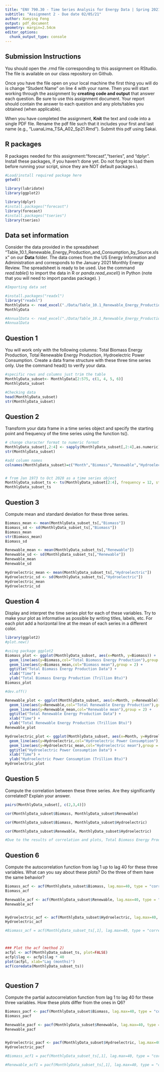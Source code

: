 ```yaml
---
title: "ENV 790.30 - Time Series Analysis for Energy Data | Spring 2021"
subtitle: "Assignment 2 - Due date 02/05/21"
author: Xueying Feng
output: pdf_document
geometry: margin=2.54cm
editor_options: 
  chunk_output_type: console
---
```


## Submission Instructions

You should open the .rmd file corresponding to this assignment on RStudio. The file is available on our class repository on Github.   

Once you have the file open on your local machine the first thing you will do is change "Student Name" on line 4 with your name. 
Then you will start working through the assignment by  **creating code and output** that answer each question. Be sure to use this assignment document. Your report should contain the answer to each question and any plots/tables you obtained (when applicable).

When you have completed the assignment, **Knit** the text and code into a single PDF file. Rename the pdf file such that it includes your first and last name (e.g., "LuanaLima_TSA_A02_Sp21.Rmd"). Submit this pdf using Sakai. 

## R packages

R packages needed for this assignment:"forecast","tseries", and "dplyr". Install these packages, if you haven't done yet. Do not forget to load them before running your script, since they are NOT default packages.\\

```r
#Load/install required package here
getwd()

library(lubridate)
library(ggplot2)

library(dplyr)
#install.packages("forecast")
library(forecast)
#install.packages("tseries")
library(tseries)
```


## Data set information  

Consider the data provided in the spreadsheet "Table_10.1_Renewable_Energy_Production_and_Consumption_by_Source.xlsx" on our **Data** folder. The data comes from the US Energy Information and Administration and corresponds to the January 2021 Monthly Energy Review. The spreadsheet is ready to be used. Use the command $read.table()$ to import the data in R or $panda.read\_excel()$ in Python (note that you will need to import pandas package). }


```r
#Importing data set

#install.packages("readxl")
library("readxl")
MonthlyData <- read_excel("./Data/Table_10.1_Renewable_Energy_Production_and_Consumption_by_Source.xlsx",sheet = 1, skip = 9) 
MonthlyData

#AnnualData <- read_excel("./Data/Table_10.1_Renewable_Energy_Production_and_Consumption_by_Source.xlsx",2)
#AnnualData
```

## Question 1
You will work only with the following columns: Total Biomass Energy Production, Total Renewable Energy Production, Hydroelectric Power Consumption. Create a data frame structure with these three time series only. Use the command head() to verify your data.

```r
#specific rows and columns just trim the table
MonthlyData_subset<- MonthlyData[2:575, c(1, 4, 5, 6)]
MonthlyData_subset

#Checking data
head(MonthlyData_subset)
str(MonthlyData_subset)
```


## Question 2
Transform your data frame in a time series object and specify the starting point and frequency of the time series using the function ts().
```r
# change character format to numeric format
MonthlyData_subset[,2:4] <- sapply(MonthlyData_subset[,2:4],as.numeric)
str(MonthlyData_subset)

#add column names 
colnames(MonthlyData_subset)=c("Month","Biomass","Renewable","Hydroelectric")


# from Jan 1973 to Oct 2020 as a time series object
MonthlyData_subset_ts <- ts(MonthlyData_subset[2:4], frequency = 12, start = c(1973, 1, 1), end = c(2020, 10, 1)) 
MonthlyData_subset_ts
```

## Question 3
Compute mean and standard deviation for these three series.
```r
Biomass_mean <- mean(MonthlyData_subset_ts[,"Biomass"])
Biomass_sd <- sd(MonthlyData_subset_ts[,"Biomass"])
Biomass_mean
str(Biomass_mean)
Biomass_sd

Renewable_mean <- mean(MonthlyData_subset_ts[,"Renewable"])
Renewable_sd <- sd(MonthlyData_subset_ts[,"Renewable"])
Renewable_mean
Renewable_sd

Hydroelectric_mean <- mean(MonthlyData_subset_ts[,"Hydroelectric"])
Hydroelectric_sd <- sd(MonthlyData_subset_ts[,"Hydroelectric"])
Hydroelectric_mean
Hydroelectric_sd

```


## Question 4
Display and interpret the time series plot for each of these variables. Try to make your plot as informative as possible by writing titles, labels, etc. For each plot add a horizontal line at the mean of each series in a different color.
```r
library(ggplot2)
#plot.new()

#using package ggplot2
Biomass_plot <- ggplot(MonthlyData_subset, aes(x=Month, y=Biomass)) +
  geom_line(aes(y=Biomass,col="Total Biomass Energy Production"),group = 1) +
  geom_line(aes(y=Biomass_mean,col="Biomass mean"),group = 2) +
  ggtitle("Total Biomass Energy Production Data") +
  xlab("Time") + 
  ylab("Total Biomass Energy Production (Trillion Btu)")
Biomass_plot

#dev.off()

```

```r
Renewable_plot <- ggplot(MonthlyData_subset, aes(x=Month, y=Renewable)) +
  geom_line(aes(y=Renewable,col="Total Renewable Energy Production"),group = 1) +
  geom_line(aes(y=Renewable_mean,col="Renewable mean"),group = 2) +
  ggtitle("Total Renewable Energy Production Data") +
  xlab("Time") + 
  ylab("Total Renewable Energy Production (Trillion Btu)")
Renewable_plot
```

```r
Hydroelectric_plot <- ggplot(MonthlyData_subset, aes(x=Month, y=Hydroelectric)) +
  geom_line(aes(y=Hydroelectric,col="Hydroelectric Power Consumption"),group = 1) +
  geom_line(aes(y=Hydroelectric_mean,col="Hydroelectric mean"),group = 2) +
  ggtitle("Hydroelectric Power Consumption Data") +
  xlab("Time") + 
  ylab("Hydroelectric Power Consumption (Trillion Btu)")
Hydroelectric_plot
```

## Question 5
Compute the correlation between these three series. Are they significantly correlated? Explain your answer.
```r

pairs(MonthlyData_subset[, c(2,3,4)])

cor(MonthlyData_subset$Biomass, MonthlyData_subset$Renewable)

cor(MonthlyData_subset$Biomass, MonthlyData_subset$Hydroelectric)

cor(MonthlyData_subset$Renewable, MonthlyData_subset$Hydroelectric)

#Due to the results of correlation and plots, Total Biomass Energy Production and Hydroelectric Power Consumption  are significatly correlated, whereas they other two are not.
```


## Question 6
Compute the autocorrelation function from lag 1 up to lag 40 for these three variables. What can you say about these plots? Do the three of them have the same behavior?

```r

Biomass_acf <- acf(MonthlyData_subset$Biomass, lag.max=40, type = "correlation", plot=TRUE,na.action = na.fail, demean = TRUE)
Biomass_acf

Renewable_acf <- acf(MonthlyData_subset$Renewable, lag.max=40, type = "correlation", plot=TRUE,na.action = na.fail, demean = TRUE)
Renewable_acf


Hydroelectric_acf <- acf(MonthlyData_subset$Hydroelectric, lag.max=40, type = "correlation", plot=TRUE,na.action = na.fail, demean = TRUE)
Hydroelectric_acf

#Biomass_acf = acf(MonthlyData_subset_ts[,1], lag.max=40, type = "correlation", plot=TRUE)



### Plot the acf (method 2)
acfpl <- acf(MonthlyData_subset_ts, plot=FALSE)
acfpl$lag <- acfpl$lag * 40
plot(acfpl, xlab="Lag (months)")
acf(coredata(MonthlyData_subset_ts))



```


## Question 7
Compute the partial autocorrelation function from lag 1 to lag 40 for these three variables. How these plots differ from the ones in Q6?
```r
Biomass_pacf <- pacf(MonthlyData_subset$Biomass, lag.max=40, type = "correlation", plot=TRUE,na.action = na.fail, demean = TRUE)
Biomass_pacf

Renewable_pacf <- pacf(MonthlyData_subset$Renewable, lag.max=40, type = "correlation", plot=TRUE,na.action = na.fail, demean = TRUE)
Renewable_pacf


Hydroelectric_pacf <- pacf(MonthlyData_subset$Hydroelectric, lag.max=40, type = "correlation", plot=TRUE,na.action = na.fail, demean = TRUE)
Hydroelectric_pacf

#Biomass_acf1 = pacf(MonthlyData_subset_ts[,1], lag.max=40, type = "correlation", plot=TRUE)

#Renewable_acf1 = pacf(MonthlyData_subset_ts[,1], lag.max=40, type = "correlation", plot=TRUE)


```


